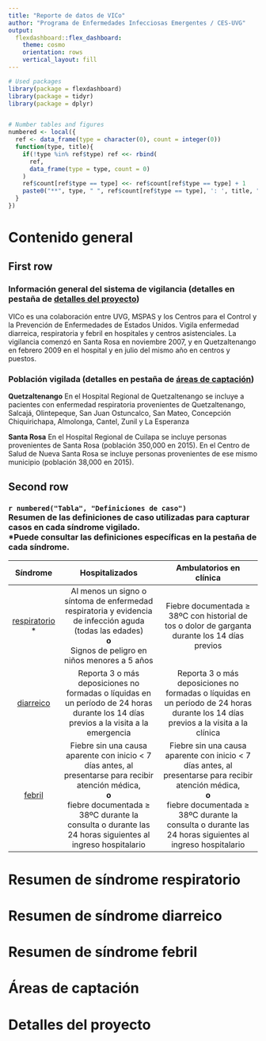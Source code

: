 ```yaml
---
title: "Reporte de datos de VICo"
author: "Programa de Enfermedades Infecciosas Emergentes / CES-UVG"
output: 
  flexdashboard::flex_dashboard:
    theme: cosmo
    orientation: rows
    vertical_layout: fill
---
```


```r
# Used packages
library(package = flexdashboard)
library(package = tidyr)
library(package = dplyr)


# Number tables and figures
numbered <- local({
  ref <- data_frame(type = character(0), count = integer(0))
  function(type, title){
    if(!type %in% ref$type) ref <<- rbind(
      ref,
      data_frame(type = type, count = 0)
    )
    ref$count[ref$type == type] <<- ref$count[ref$type == type] + 1
    paste0("**", type, " ", ref$count[ref$type == type], ': ', title, ".**")
  }
})
```




<!-- Tab with general content regarging the surveillance -->
# Contenido general


## First row {data-height=120}

### **Información general del sistema de vigilancia** (detalles en pestaña de [detalles del proyecto](#detalles-del-proyecto))

VICo es una colaboración entre UVG, MSPAS y los
Centros para el Control y la Prevención de Enfermedades de Estados Unidos.
Vigila enfermedad diarreica, respiratoria y febril en hospitales y
centros asistenciales.
La vigilancia comenzó en Santa Rosa en noviembre 2007,
y en Quetzaltenango en febrero 2009 en el hospital
y en julio del mismo año en centros y puestos.




### **Población vigilada** (detalles en pestaña de [áreas de captación](#areas-de-captacion))

**Quetzaltenango**
En el Hospital Regional de Quetzaltenango se incluye a pacientes con enfermedad
respiratoria provenientes de
Quetzaltenango,
Salcajá,
Olintepeque,
San Juan Ostuncalco,
San Mateo,
Concepción Chiquirichapa,
Almolonga,
Cantel,
Zunil
y La Esperanza


**Santa Rosa**
En el Hospital Regional de Cuilapa se incluye personas provenientes de Santa Rosa
(población 350,000 en 2015).
En el Centro de Salud de Nueva Santa Rosa se incluye personas provenientes de ese mismo municipio
(población 38,000 en 2015).


## Second row


### `r numbered("Tabla", "Definiciones de caso")` </br>Resumen de las definiciones de caso utilizadas para capturar casos en cada síndrome vigilado. </br>*Puede consultar las definiciones específicas en la pestaña de cada síndrome.

------------------------------------------------------------------------------------------------------------------------------------------------------------------------------------------------------------------------------------------------------------
         Síndrome                                     Hospitalizados                                                                                           Ambulatorios en clínica
--------------------------------------------------  --------------------------------------------------------------------------------------------------------- -------------------------------------------------------------------------------------------------------
<span title="Clic para consultar detalles">          Al menos un signo o síntoma de enfermedad respiratoria y evidencia de infección aguda (todas las edades)  Fiebre documentada ≥ 38ºC con historial de tos o dolor de garganta durante los 14 días previos
[respiratorio](#resumen-de-sindrome-respiratorio)    </br>**o**</br>
*</span>                                             Signos de peligro en niños menores a 5 años

<span title="Clic para consultar detalles">          Reporta 3 o más deposiciones no formadas o líquidas en un período de 24 horas durante los 14 días         Reporta 3 o más deposiciones no formadas o líquidas en un período de 24 horas durante los 14 días
[diarreico](#resumen-de-sindrome-diarreico)          previos a la visita a la emergencia                                                                       previos a la visita a la clínica
</span>

<span title="Clic para consultar detalles">          Fiebre sin una causa aparente con inicio < 7 días antes, al presentarse para recibir atención médica,     Fiebre sin una causa aparente con inicio < 7 días antes, al presentarse para recibir atención médica,
[febril](#resumen-de-sindrome-febril)                </br>**o**</br>                                                                                           </br>**o**</br>
</span>                                              fiebre documentada ≥ 38ºC durante la consulta o durante las 24 horas siguientes al ingreso hospitalario   fiebre documentada ≥ 38ºC durante la consulta o durante las 24 horas siguientes al ingreso hospitalario
------------------------------------------------------------------------------------------------------------------------------------------------------------------------------------------------------------------------------------------------------------




<!-- Tab with a summary of the respiratory syndrome surveillance -->
# Resumen de síndrome respiratorio




<!-- Tab with a summary of the diarrheal syndrome surveillance -->
# Resumen de síndrome diarreico




<!-- Tab with a summary of the febrile syndrome surveillance -->
# Resumen de síndrome febril




<!-- Tab with a detail of catchment areas -->
# Áreas de captación




<!-- Tab with a detailed description of the project -->
# Detalles del proyecto




<!-- End of the main report page -->
